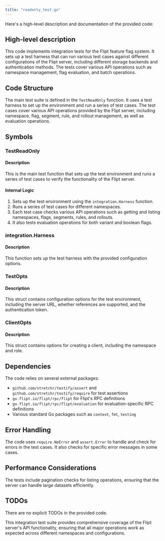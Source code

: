 ```yaml
---
title: "readonly_test.go"
---
```


Here's a high-level description and documentation of the provided code:

## High-level description

This code implements integration tests for the Flipt feature flag system. It sets up a test harness that can run various test cases against different configurations of the Flipt server, including different storage backends and authentication methods. The tests cover various API operations such as namespace management, flag evaluation, and batch operations.

## Code Structure

The main test suite is defined in the `TestReadOnly` function. It uses a test harness to set up the environment and run a series of test cases. The test cases cover various API operations provided by the Flipt server, including namespace, flag, segment, rule, and rollout management, as well as evaluation operations.

## Symbols

### TestReadOnly
#### Description
This is the main test function that sets up the test environment and runs a series of test cases to verify the functionality of the Flipt server.

#### Internal Logic
1. Sets up the test environment using the `integration.Harness` function.
2. Runs a series of test cases for different namespaces.
3. Each test case checks various API operations such as getting and listing namespaces, flags, segments, rules, and rollouts.
4. It also tests evaluation operations for both variant and boolean flags.

### integration.Harness
#### Description
This function sets up the test harness with the provided configuration options.

### TestOpts
#### Description
This struct contains configuration options for the test environment, including the server URL, whether references are supported, and the authentication token.

### ClientOpts
#### Description
This struct contains options for creating a client, including the namespace and role.

## Dependencies
The code relies on several external packages:
- `github.com/stretchr/testify/assert` and `github.com/stretchr/testify/require` for test assertions
- `go.flipt.io/flipt/rpc/flipt` for Flipt's RPC definitions
- `go.flipt.io/flipt/rpc/flipt/evaluation` for evaluation-specific RPC definitions
- Various standard Go packages such as `context`, `fmt`, `testing`

## Error Handling
The code uses `require.NoError` and `assert.Error` to handle and check for errors in the test cases. It also checks for specific error messages in some cases.

## Performance Considerations
The tests include pagination checks for listing operations, ensuring that the server can handle large datasets efficiently.

## TODOs
There are no explicit TODOs in the provided code.

This integration test suite provides comprehensive coverage of the Flipt server's API functionality, ensuring that all major operations work as expected across different namespaces and configurations.